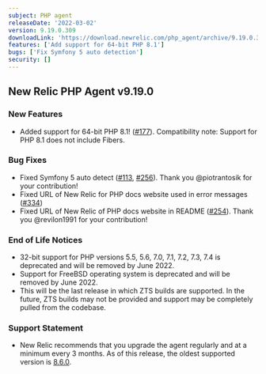 ```yaml
---
subject: PHP agent
releaseDate: '2022-03-02'
version: 9.19.0.309
downloadLink: 'https://download.newrelic.com/php_agent/archive/9.19.0.309'
features: ['Add support for 64-bit PHP 8.1']
bugs: ['Fix Symfony 5 auto detection']
security: []
---
```


## New Relic PHP Agent v9.19.0

### New Features

* Added support for 64-bit PHP 8.1! ([#177](https://github.com/newrelic/newrelic-php-agent/issues/177)). Compatibility note: Support for PHP 8.1 does not include Fibers.

### Bug Fixes

* Fixed Symfony 5 auto detect ([#113](https://github.com/newrelic/newrelic-php-agent/issues/113), [#256](https://github.com/newrelic/newrelic-php-agent/pull/256)). Thank you @piotrantosik for your contribution!
* Fixed URL of New Relic for PHP docs website used in error messages ([#334](https://github.com/newrelic/newrelic-php-agent/pull/334))
* Fixed URL of New Relic of PHP docs website in README ([#254](https://github.com/newrelic/newrelic-php-agent/pull/254)). Thank you @revilon1991 for your contribution!

### End of Life Notices

* 32-bit support for PHP versions 5.5, 5.6, 7.0, 7.1, 7.2, 7.3, 7.4 is deprecated and will be removed by June 2022.
* Support for FreeBSD operating system is deprecated and will be removed by June 2022.
* This will be the last release in which ZTS builds are supported. In the future, ZTS builds may not be provided and support may be completely pulled from the codebase.

### Support Statement

* New Relic recommends that you upgrade the agent regularly and at a minimum every 3 months. As of this release, the oldest supported version is [8.6.0](/docs/release-notes/agent-release-notes/php-release-notes/php-agent-860238/).
